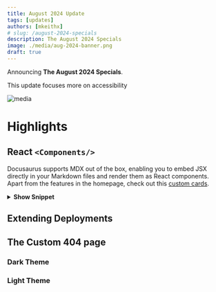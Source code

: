 ```yaml
---
title: August 2024 Update
tags: [updates]
authors: [mkeithx]
# slug: /august-2024-specials
description: The August 2024 Specials
image: ./media/aug-2024-banner.png
draft: true
---
```



Announcing **The August 2024 Specials**.

This update focuses more on accessibility

![media](./media/aug-2024-banner.png)

<!-- truncate -->

# Highlights

## React `<Components/>`

Docusaurus supports MDX out of the box, enabling you to embed JSX directly in your Markdown files and render them as React components. Apart from the features in the homepage, check out this [custom cards](#).

<QuickStartCardRow />

<DevOpsCardRow />

<details>
<summary><b>Show Snippet</b></summary>

<Tabs>

  <TabItem value="tsx" label="TypeScript" default>

```tsx title="src/components/QuickStartCards/index.tsx" showLineNumbers
import React, { ReactNode } from "react";
import Link from "@docusaurus/Link";
import styles from "./styles.module.css";
import clsx from "clsx";
import QuickStartImageUrl from "@site/static/img/logo/x_code_slash.svg";

type QuickStartLinkProps = {
  to: string;
  children?: ReactNode;
};

function QuickStartLink({ to, children }: QuickStartLinkProps) {
  return (
    <Link to={to}>
      {children ?? <div id="quickstartLinkLabel">website</div>}
    </Link>
  );
}

type ProfileProps = {
  className?: string;
  title: string;
  subTitle: string;
  webUrl: string;
};

function QuickStartCard({ className, title, subTitle, webUrl }: ProfileProps) {
  return (
    <div className={clsx("col col--6", styles.cardContainer)}>
      <div className={clsx("card", styles.card)}>
        <div className={clsx("card__header")}>
          <div className={clsx("avatar")}>
            <QuickStartImageUrl
              className={clsx("avatar__photo avatar__photo--lg", styles.image)}
              title={title}
            />
            <div className="avatar__intro">
              <div className="avatar__name">{title}</div>
              <div className="avatar__subtitle">{subTitle}</div>
            </div>
          </div>
        </div>
        <div className={clsx("card__footer")}>
          <div
            className={clsx("button-group button-group--block", styles.buttons)}
          >
            {webUrl && (
              <Link className="button button--secondary" to={webUrl}>
                {"Learn more"}
              </Link>
            )}
          </div>
        </div>
      </div>
    </div>
  );
}

function QuickStartCol(props: ProfileProps) {
  return <QuickStartCard {...props} />;
}

export function QuickStartCardRow(): JSX.Element {
  return (
    <div className="row">
      <QuickStartCol
        title="Advanced Guides"
        subTitle="Tips and Best Practice for mitigating issues."
        webUrl="/docs/devops/troubleshoot-like-a-boss"
      />
      <QuickStartCol
        title="Cosmos"
        subTitle="Space exploration, technological advances, and physics."
        webUrl="/cosmos"
      />
    </div>
  );
}
export function DevOpsCardRow(): JSX.Element {
  return (
    <div className="row">
      <QuickStartCol
        title="Win + Rs"
        subTitle="Win utilities shortcuts"
        webUrl="/docs/devops/troubleshoot/windows-utilities"
      />
      <QuickStartCol
        title="aka.ms"
        subTitle="All about aka.ms"
        webUrl="/docs/devops/admin-center/aka-ms"
      />
    </div>
  );
}
```

  </TabItem>
  <TabItem value="css" label="CSS">

```css title="src/components/QuickStartCards/styles.css" showLineNumbers
.card {
  border: 1.5px solid var(--ifm-color-primary);
  box-shadow: var(--ifm-global-shadow-tl);
  margin-bottom: var(--ifm-leading);
  height: 100%;
  overflow: hidden;
}

.cardContainer {
  margin-bottom: calc(var(--ifm-spacing-horizontal) * 2);
  margin-top: calc(var(--ifm-spacing-horizontal) * 1.5);
}

.image {
  /* background: var(--ifm-color-info); */
  position: relative;
}

.buttons {
  display: flex;
  justify-content: left;
  margin-top: auto;
  color: var(--ifm-color-primary);
}
```

  </TabItem>

</Tabs>

</details>

## Extending Deployments

## The Custom 404 page

### Dark Theme

<IframeWindow url="/404/?docusaurus-theme=dark" />

### Light Theme

<IframeWindow url="/404/?docusaurus-theme=light" />

